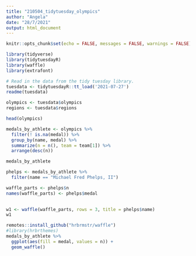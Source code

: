 ```yaml
---
title: "210504_tidytuesday_olympics"
author: "Angela"
date: "28/7/2021"
output: html_document
---
```


```r
knitr::opts_chunk$set(echo = FALSE, messages = FALSE, warnings = FALSE)
```

```r
library(tidyverse)
library(tidytuesdayR)
library(waffle)
library(extrafont)
```


```r
# Read in the data from the tidy tuesday library.
tuesdata <- tidytuesdayR::tt_load('2021-07-27')
readme(tuesdata)

olympics <- tuesdata$olympics
regions <- tuesdata$regions
```

```r
head(olympics)
```



```r
medals_by_athlete <- olympics %>%
  filter(! is.na(medal)) %>%
  group_by(name, medal) %>%
  summarize(n = n(), team = team[1]) %>%
  arrange(desc(n))

medals_by_athlete
```

```r
phelps <- medals_by_athlete %>%
  filter(name == "Michael Fred Phelps, II")

waffle_parts <- phelps$n
names(waffle_parts) <- phelps$medal
  
```

```r
w1 <- waffle(waffle_parts, rows = 3, title = phelps$name)
w1
```

```r
remotes::install_github("hrbrmstr/waffle")
#library(hrbrthemes)
medals_by_athlete %>%
  ggplot(aes(fill = medal, values = n)) +
  geom_waffle()
```

